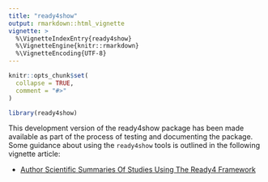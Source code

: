 ```yaml
---
title: "ready4show"
output: rmarkdown::html_vignette
vignette: >
  %\VignetteIndexEntry{ready4show}
  %\VignetteEngine{knitr::rmarkdown}
  %\VignetteEncoding{UTF-8}
---
```


```r
knitr::opts_chunk$set(
  collapse = TRUE,
  comment = "#>"
)
```

```r
library(ready4show)
```

This development version of the ready4show package has been made available as part of the process of testing and documenting the package. Some guidance about using the `ready4show` tools is outlined in the following vignette article:

- [Author Scientific Summaries Of Studies Using The Ready4 Framework](V_01.html)
